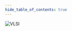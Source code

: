 ```yaml
---
hide_table_of_contents: true
---
```


![VLSI](https://link.storjshare.io/jvr5ukuweynqlkzpyldfihjae7oa/college-notes%2FVLSI%2FL_03%2FPMOS_as_switch.png?wrap=0)